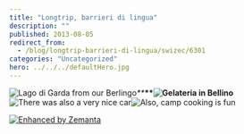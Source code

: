 ```yaml
---
title: "Longtrip, barrieri di lingua"
description: ""
published: 2013-08-05
redirect_from:
  - /blog/longtrip-barrieri-di-lingua/swizec/6301
categories: "Uncategorized"
hero: ../../../defaultHero.jpg
---
```


![Lago di Garda from our Berlingo](https://www.filepicker.io/api/file/rMAKmIaQQh2VxmdEZKJq "Lago di Garda from our Berlingo")![]()_\*\*_![]()![]()![]()**\*\*![Gelateria in Bellino](https://www.filepicker.io/api/file/tUgii1SoSY6z0tTJ8ywq "Gelateria in Bellino")![]()**![There was also a very nice car](https://www.filepicker.io/api/file/9THk5tmwR6O8vE2vMEJA "There was also a very nice car")![]()![]()![]()![Also, camp cooking is fun](https://www.filepicker.io/api/file/W9G0ao2QH2BE01syW42m "Also, camp cooking is fun")

[![Enhanced by Zemanta](http://img.zemanta.com/zemified_e.png?x-id=05795a5f-ed53-42ba-80b0-e6920346a8bc)](http://www.zemanta.com/?px "Enhanced by Zemanta")
